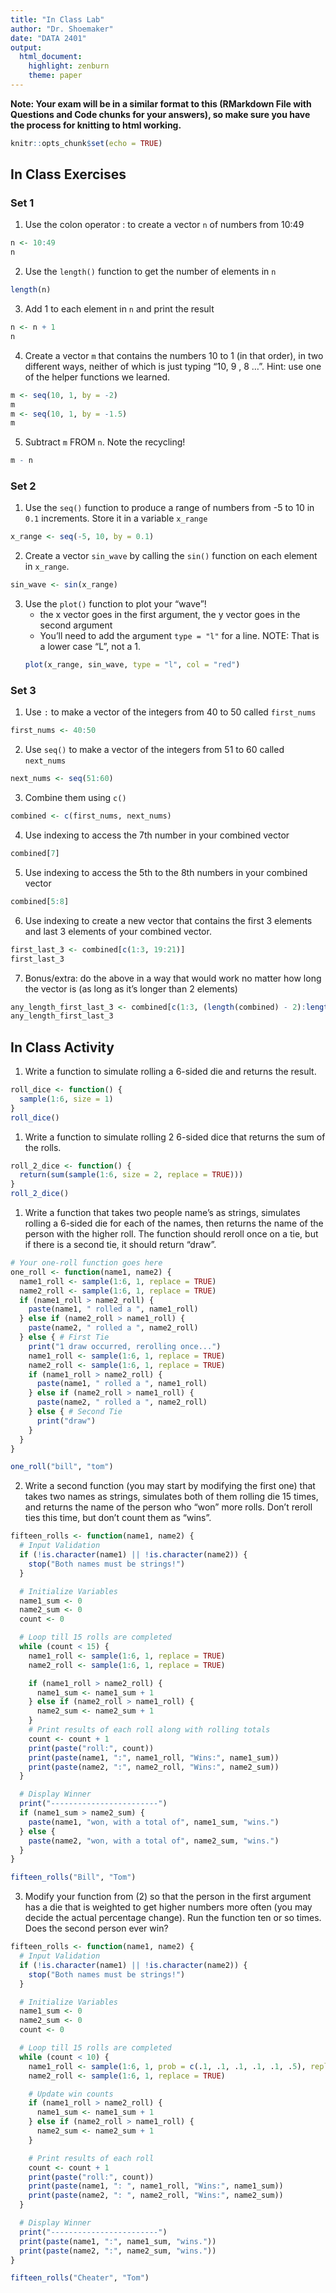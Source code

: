 ```yaml
---
title: "In Class Lab"
author: "Dr. Shoemaker"
date: "DATA 2401"
output: 
  html_document:
    highlight: zenburn
    theme: paper
---
```

**Note: Your exam will be in a similar format to this (RMarkdown File with Questions and Code chunks for your answers), so make sure you have the process for knitting to html working.** 

```r
knitr::opts_chunk$set(echo = TRUE)
```

## In Class Exercises

### Set 1 

1. Use the colon operator : to create a vector `n` of numbers from 10:49
```r
n <- 10:49
n
```

2. Use the `length()` function to get the number of elements in `n`
```r
length(n)
```

3. Add 1 to each element in `n` and print the result
```r
n <- n + 1
n
```

4. Create a vector `m` that contains the numbers 10 to 1 (in that order), in two different ways, neither of which is just typing "10, 9 , 8 ...".  Hint: use one of the helper functions we learned.
```r
m <- seq(10, 1, by = -2)
m
m <- seq(10, 1, by = -1.5)
m
```

5. Subtract `m` FROM `n`. Note the recycling!
```r
m - n
```

### Set 2 

1. Use the `seq()` function to produce a range of numbers from -5 to 10 in `0.1` increments. Store it in a variable `x_range`
```r
x_range <- seq(-5, 10, by = 0.1)
```

2. Create a vector `sin_wave` by calling the `sin()` function on each element in `x_range`.
```r
sin_wave <- sin(x_range)
```

3. Use the `plot()` function to plot your "wave"!
     + the x vector goes in the first argument, the y vector goes in the second argument
     + You'll need to add the argument `type = "l"` for a line. NOTE: That is a lower case "L", not a 1. 
```r
plot(x_range, sin_wave, type = "l", col = "red")
```

### Set 3 

1. Use `:` to make a vector of the integers from 40 to 50 called `first_nums`
```r
first_nums <- 40:50
```

2. Use `seq()` to make a vector of the integers from 51 to 60 called `next_nums`
```r
next_nums <- seq(51:60)
```

3. Combine them using `c()`
```r
combined <- c(first_nums, next_nums)
```

4. Use indexing to access the 7th number in your combined vector
```r
combined[7]
```

5. Use indexing to access the 5th to the 8th numbers in your combined vector
```r
combined[5:8]
```

6. Use indexing to create a new vector that contains the first 3 elements and last 3 elements of your combined vector.
```r
first_last_3 <- combined[c(1:3, 19:21)]
first_last_3
```

7. Bonus/extra: do the above in a way that would work no matter how long the vector is (as long as it's longer than 2 elements)
```r
any_length_first_last_3 <- combined[c(1:3, (length(combined) - 2):length(combined))]
any_length_first_last_3
```

## In Class Activity

1. Write a function to simulate rolling a 6-sided die and returns the result.

```r
roll_dice <- function() {
  sample(1:6, size = 1)
}
roll_dice()
```



1. Write a function to simulate rolling 2 6-sided dice that returns the sum of the rolls. 

```r
roll_2_dice <- function() {
  return(sum(sample(1:6, size = 2, replace = TRUE)))
}
roll_2_dice()
```


1. Write a function that takes two people name's as strings, simulates rolling a 6-sided die for each of the names, then returns the name of the person with the higher roll. The function should reroll once on a tie, but if there is a second tie, it should return "draw". 

```r
# Your one-roll function goes here
one_roll <- function(name1, name2) {
  name1_roll <- sample(1:6, 1, replace = TRUE)
  name2_roll <- sample(1:6, 1, replace = TRUE)
  if (name1_roll > name2_roll) {
    paste(name1, " rolled a ", name1_roll)
  } else if (name2_roll > name1_roll) {
    paste(name2, " rolled a ", name2_roll)
  } else { # First Tie
    print("1 draw occurred, rerolling once...")
    name1_roll <- sample(1:6, 1, replace = TRUE)
    name2_roll <- sample(1:6, 1, replace = TRUE)
    if (name1_roll > name2_roll) {
      paste(name1, " rolled a ", name1_roll)
    } else if (name2_roll > name1_roll) {
      paste(name2, " rolled a ", name2_roll)
    } else { # Second Tie
      print("draw")
    }
  }
}

one_roll("bill", "tom")
```


2. Write a second function (you may start by modifying the first one) that takes two names as strings, simulates both of them rolling die 15 times, and returns the name of the person who "won" more rolls. Don't reroll ties this time, but don't count them as "wins". 

```r
fifteen_rolls <- function(name1, name2) {
  # Input Validation
  if (!is.character(name1) || !is.character(name2)) {
    stop("Both names must be strings!")
  }

  # Initialize Variables
  name1_sum <- 0
  name2_sum <- 0
  count <- 0

  # Loop till 15 rolls are completed
  while (count < 15) {
    name1_roll <- sample(1:6, 1, replace = TRUE)
    name2_roll <- sample(1:6, 1, replace = TRUE)

    if (name1_roll > name2_roll) {
      name1_sum <- name1_sum + 1
    } else if (name2_roll > name1_roll) {
      name2_sum <- name2_sum + 1
    }
    # Print results of each roll along with rolling totals
    count <- count + 1
    print(paste("roll:", count))
    print(paste(name1, ":", name1_roll, "Wins:", name1_sum))
    print(paste(name2, ":", name2_roll, "Wins:", name2_sum))
  }

  # Display Winner
  print("------------------------")
  if (name1_sum > name2_sum) {
    paste(name1, "won, with a total of", name1_sum, "wins.")
  } else {
    paste(name2, "won, with a total of", name2_sum, "wins.")
  }
}

fifteen_rolls("Bill", "Tom")
```


3. Modify your function from (2) so that the person in the first argument has a die that is weighted to get higher numbers more often (you may decide the actual percentage change). Run the function ten or so times. Does the second person ever win?

```r
fifteen_rolls <- function(name1, name2) {
  # Input Validation
  if (!is.character(name1) || !is.character(name2)) {
    stop("Both names must be strings!")
  }

  # Initialize Variables
  name1_sum <- 0
  name2_sum <- 0
  count <- 0

  # Loop till 15 rolls are completed
  while (count < 10) {
    name1_roll <- sample(1:6, 1, prob = c(.1, .1, .1, .1, .1, .5), replace = TRUE)
    name2_roll <- sample(1:6, 1, replace = TRUE)

    # Update win counts
    if (name1_roll > name2_roll) {
      name1_sum <- name1_sum + 1
    } else if (name2_roll > name1_roll) {
      name2_sum <- name2_sum + 1
    }

    # Print results of each roll
    count <- count + 1
    print(paste("roll:", count))
    print(paste(name1, ": ", name1_roll, "Wins:", name1_sum))
    print(paste(name2, ": ", name2_roll, "Wins:", name2_sum))
  }

  # Display Winner
  print("------------------------")
  print(paste(name1, ":", name1_sum, "wins."))
  print(paste(name2, ":", name2_sum, "wins."))
}

fifteen_rolls("Cheater", "Tom")
```
